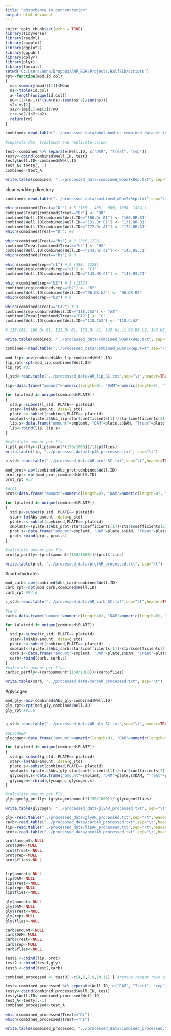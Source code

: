 ---
title: "absorbance_to_concentration"
output: html_document
---

```{r setup, include=FALSE}
knitr::opts_chunk$set(echo = TRUE)
library(tidyverse)
library(readxl)
library(cowplot)
library(ggplot2)
library(ggpubr)
library(dplyr)
library(plyr)
library(forcats)
setwd("C:/Users/Anna/Dropbox/AMP_EGK/Projects/HalfSib/scripts")
rpt<-function(mod,id.col)
{
  ms<-summary(mod)[[1]]$Mean
  ns<-table(id.col)
  a<-length(unique(id.col))
  n0<-(1/(a-1))*(sum(ns)-(sum(ns^2)/sum(ns)))
  s2<-ms[2]
  sa2<-(ms[1]-ms[2])/n0
  rr<-sa2/(s2+sa2)
  return(rr)
}

combined<-read.table("../processed_data/wholebodies_combined_dataset.txt",sep="\t",header=TRUE,stringsAsFactors=FALSE)
```


```{r}
#separate dam, treatment and replicate column

test<-combined %>% separate(Well.ID, c("DAM", "Treat", "rep"))
testy<-cbind(combined$Well.ID, test)
testy$Well.ID<-combined$Well.ID
test_A<-testy[,-1]
combined<-test_A

write.table(combined, "../processed_data/combined_wDamTxRep.txt", sep="\t")
```

clear working directory
```{r}
combined<-read.table("../processed_data/combined_wDamTxRep.txt",sep="\t",header=TRUE,stringsAsFactors=FALSE)

which(combined$Treat=="Dr") # 5 (130 , 488,  689, 1090, 1424,)
combined$Treat[combined$Treat=="Dr"] <- "DR"
combined$Well.ID[combined$Well.ID=="160.Dr.B1"] <- "160.DR.B1"
combined$Well.ID[combined$Well.ID=="131.Dr.B1"] <- "131.DR.B1"
combined$Well.ID[combined$Well.ID=="172.Dr.A1"] <- "172.DR.A1"
which(combined$Treat=="Dr") #0

which(combined$Treat=="hs") # 2 (380,1228)
combined$Treat[combined$Treat=="hs"] <- "HS"
combined$Well.ID[combined$Well.ID=="143.hs.c1"] <- "143.HS.C1"
which(combined$Treat=="hs") # 0

which(combined$rep=="c1") # 2 (380, 1228)
combined$rep[combined$rep=="c1"] <- "C1"
combined$Well.ID[combined$Well.ID=="143.HS.C1"] <- "143.HS.C1"

which(combined$rep=="b2") # 1 (1152)
combined$rep[combined$rep=="b2"] <- "B2"
combined$Well.ID[combined$Well.ID=="96.DR.b2"] <- "96.DR.B2"
which(combined$rep=="b2") # 0

which(combined$Treat=="CA2") # 3 
combined$rep[combined$Well.ID=="118.CA2"] <- "A2"
combined$Treat[combined$Treat=="CA2"] <- "C"
combined$Well.ID[combined$Well.ID=="118.CA2"] <- "118.C.A2"

# 118.CA2, 160.Dr.B1, 131.Dr.B1, 172.Dr.A1, 143.hs.c1 96.DR.b2, 143.HS.C1 (c1)

write.table(combined, "../processed_data/combined_wDamTxRep.txt", sep="\t")

```


```{r}
combined<-read.table("../processed_data/combined_wDamTxRep.txt",sep="\t",header=TRUE,stringsAsFactors=FALSE)

mod_lip<-aov(combined$Abs_lip~combined$Well.ID)
lip_rpt<-rpt(mod_lip,combined$Well.ID)
lip_rpt #83

l_std<-read.table("../processed_data/AR_lip_SC.txt",sep="\t",header=TRUE,stringsAsFactors=FALSE)

lip<-data.frame("amount"=numeric(length=0), "DAM"=numeric(length=0), "Treat"=character(length=0),"Well.ID"=character(length=0),"rep"=character(length=0), "plate"=character(length=0), "flies"=character(length=0), stringsAsFactors=FALSE)

for (plateid in unique(combined$PLATE))
{
  std.p<-subset(l_std, PLATE== plateid)
  star<-lm(Abs~amount, data=l_std)
  plate.s<-subset(combined,PLATE== plateid)
  smplamt<-(plate.s$Abs_lip-star$coefficients[1])/star$coefficients[2]
  lip.s<-data.frame("amount"=smplamt, "DAM"=plate.s$DAM, "Treat"=plate.s$Treat, "plate"=plate.s$PLATE, "flies"=plate.s$FLIES, "Well.ID"=plate.s$Well.ID,"rep"=plate.s$rep, stringsAsFactors=FALSE)
  lip<-rbind(lip, lip.s)
}

#calculate amount per fly.
lip$l_perfly<-(lip$amount*(150/1000))/(lip$flies)
write.table(lip, "../processed_data/lipAR_processed.txt", sep="\t")
```

```{r cars}
p_std<-read.table("../processed_data/AR_prot_SC.txt",sep="\t",header=TRUE,stringsAsFactors=FALSE)

mod_prot<-aov(combined$Abs_prot~combined$Well.ID)
prot_rpt<-rpt(mod_prot,combined$Well.ID)
prot_rpt #37

#prot
prot<-data.frame("amount"=numeric(length=0), "DAM"=numeric(length=0), "Treat"=character(length=0),"Well.ID"=character(length=0),"rep"=character(length=0), "plate"=character(length=0), "flies"=character(length=0), stringsAsFactors=FALSE)

for (plateid in unique(combined$PLATE))
{
  std.p<-subset(p_std, PLATE== plateid)
  star<-lm(Abs~amount, data=p_std)
  plate.s<-subset(combined,PLATE== plateid)
  smplamt<-(plate.s$Abs_prot-star$coefficients[1])/star$coefficients[2]
  prot.s<-data.frame("amount"=smplamt, "DAM"=plate.s$DAM, "Treat"=plate.s$Treat, "plate"=plate.s$PLATE, "flies"=plate.s$FLIES, "Well.ID"=plate.s$Well.ID,"rep"=plate.s$rep, stringsAsFactors=FALSE)
  prot<-rbind(prot, prot.s)
}

#calculate amount per fly.
prot$p_perfly<-(prot$amount*(150/1000))/(prot$flies)

write.table(prot, "../processed_data/protAR_processed.txt", sep="\t")
```


#carbohydrates
```{r cars}
mod_carb<-aov(combined$Abs_carb~combined$Well.ID)
carb_rpt<-rpt(mod_carb,combined$Well.ID)
carb_rpt #94.6

c_std<-read.table("../processed_data/AR_carb_SC.txt",sep="\t",header=TRUE,stringsAsFactors=FALSE)

#carb
carb<-data.frame("amount"=numeric(length=0), "DAM"=numeric(length=0), "Treat"=character(length=0),"Well.ID"=character(length=0),"rep"=character(length=0), "plate"=character(length=0), "flies"=character(length=0), stringsAsFactors=FALSE)

for (plateid in unique(combined$PLATE))
{
  std.p<-subset(c_std, PLATE== plateid)
  star<-lm(Abs~amount, data=c_std)
  plate.s<-subset(combined,PLATE== plateid)
  smplamt<-(plate.s$Abs_carb-star$coefficients[1])/star$coefficients[2]
  carb.s<-data.frame("amount"=smplamt, "DAM"=plate.s$DAM, "Treat"=plate.s$Treat, "plate"=plate.s$PLATE, "flies"=plate.s$FLIES, "Well.ID"=plate.s$Well.ID,"rep"=plate.s$rep, stringsAsFactors=FALSE)
  carb<-rbind(carb, carb.s)
}
#calculate amount per fly.
carb$c_perfly<-(carb$amount*(150/1000))/(carb$flies)

write.table(carb, "../processed_data/carbAR_processed.txt", sep="\t")
```


#glycogen
```{r cars}

mod_gly<-aov(combined$Abs_gly~combined$Well.ID)
gly_rpt<-rpt(mod_gly,combined$Well.ID)
gly_rpt #93.6


g_std<-read.table("../processed_data/AR_gly_SC.txt",sep="\t",header=TRUE,stringsAsFactors=FALSE)

#GLYCOGEN
glycogen<-data.frame("amount"=numeric(length=0), "DAM"=numeric(length=0), "Treat"=character(length=0),"Well.ID"=character(length=0),"rep"=character(length=0), "plate"=character(length=0), "flies"=character(length=0), stringsAsFactors=FALSE)

for (plateid in unique(combined$PLATE))
{
  std.g<-subset(g_std, PLATE== plateid)
  star<-lm(Abs~amount, data=g_std)
  plate.s<-subset(combined,PLATE== plateid)
  smplamt<-(plate.s$Abs_gly-star$coefficients[1])/star$coefficients[2]
  glycogen.s<-data.frame("amount"=smplamt, "DAM"=plate.s$DAM, "Treat"=plate.s$Treat, "plate"=plate.s$PLATE, "flies"=plate.s$FLIES, "Well.ID"=plate.s$Well.ID,"rep"=plate.s$rep, stringsAsFactors=FALSE)
  glycogen<-rbind(glycogen, glycogen.s)
}

#calculate amount per fly.
glycogen$g_perfly<-(glycogen$amount*(150/1000))/(glycogen$flies)

write.table(glycogen, "../processed_data/glyAR_processed.txt", sep="\t")
```

```{r}
gly<-read.table("../processed_data/glyAR_processed.txt",sep="\t",header=TRUE,stringsAsFactors=FALSE)
carb<-read.table("../processed_data/carbAR_processed.txt",sep="\t",header=TRUE,stringsAsFactors=FALSE)
lip<-read.table("../processed_data/lipAR_processed.txt",sep="\t",header=TRUE,stringsAsFactors=FALSE)
prot<-read.table("../processed_data/protAR_processed.txt",sep="\t",header=TRUE,stringsAsFactors=FALSE)

prot$amount<-NULL
prot$DAM<-NULL
prot$Treat<-NULL
prot$rep<-NULL
prot$flies<-NULL


lip$amount<-NULL
lip$DAM<-NULL
lip$Treat<-NULL
lip$rep<-NULL
lip$flies<-NULL

gly$amount<-NULL
gly$DAM<-NULL
gly$Treat<-NULL
gly$rep<-NULL
gly$flies<-NULL

carb$amount<-NULL
carb$DAM<-NULL
carb$Treat<-NULL
carb$rep<-NULL
carb$flies<-NULL

test1 <-cbind(lip, prot)
test2 <-cbind(test1,gly)
test3 <-cbind(test2,carb)

combined_processed <- test3[ -c(4,5,7,8,10,11) ] #remove repeat rows of plate & Well.ID

test<-combined_processed %>% separate(Well.ID, c("DAM", "Treat", "rep"))
testy<-cbind(combined_processed$Well.ID, test)
testy$Well.ID<-combined_processed$Well.ID
test_A<-testy[,-1]
combined_processed<-test_A

which(combined_processed$Treat=="Dr") 
which(combined_processed$Treat=="hs")

write.table(combined_processed, "../processed_data/combined_processed.txt", sep="\t")
```

